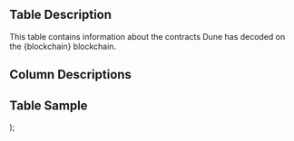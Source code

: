   <div>
    <h2>Table Description</h2>
    <p>
      This table contains information about the contracts Dune has decoded on the {blockchain} blockchain.
    </p>
    <h2>Column Descriptions</h2>
    <ColumnDescriptions tableSchema={blockchain} tableName="contracts" />
    <h2>Table Sample</h2>
    <TableSample tableSchema={blockchain} tableName="contracts" />
  </div>
);

